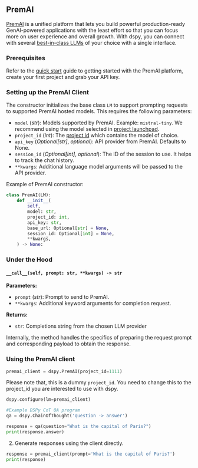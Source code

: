 ## PremAI

[PremAI](https://app.premai.io) is a unified platform that lets you build powerful production-ready GenAI-powered applications with the least effort so that you can focus more on user experience and overall growth. With dspy, you can connect with several [best-in-class LLMs](https://models.premai.io/) of your choice with a single interface.

### Prerequisites

Refer to the [quick start](https://docs.premai.io/introduction) guide to getting started with the PremAI platform, create your first project and grab your API key.

### Setting up the PremAI Client

The constructor initializes the base class `LM` to support prompting requests to supported PremAI hosted models. This requires the following parameters:

- `model` (_str_): Models supported by PremAI. Example: `mistral-tiny`. We recommend using the model selected in [project launchpad](https://docs.premai.io/get-started/launchpad).
- `project_id` (_int_): The [project id](https://docs.premai.io/get-started/projects) which contains the model of choice.
- `api_key` (_Optional[str]_, _optional_): API provider from PremAI. Defaults to None.
- `session_id` (_Optional[int]_, _optional_): The ID of the session to use. It helps to track the chat history.
- `**kwargs`: Additional language model arguments will be passed to the API provider.

Example of PremAI constructor:

```python
class PremAI(LM):
    def __init__(
        self,
        model: str,
        project_id: int,
        api_key: str,
        base_url: Optional[str] = None,
        session_id: Optional[int] = None,
        **kwargs,
    ) -> None:
```

### Under the Hood

#### `__call__(self, prompt: str, **kwargs) -> str`

**Parameters:**
- `prompt` (_str_): Prompt to send to PremAI.
- `**kwargs`: Additional keyword arguments for completion request.

**Returns:**
- `str`: Completions string from the chosen LLM provider 

Internally, the method handles the specifics of preparing the request prompt and corresponding payload to obtain the response.

### Using the PremAI client

```python
premai_client = dspy.PremAI(project_id=1111)
```

Please note that, this is a dummy `project_id`. You need to change this to the project_id you are interested to use with dspy. 

```python
dspy.configure(lm=premai_client)

#Example DSPy CoT QA program
qa = dspy.ChainOfThought('question -> answer')

response = qa(question="What is the capital of Paris?") 
print(response.answer)
```

2) Generate responses using the client directly.

```python
response = premai_client(prompt='What is the capital of Paris?')
print(response)
```